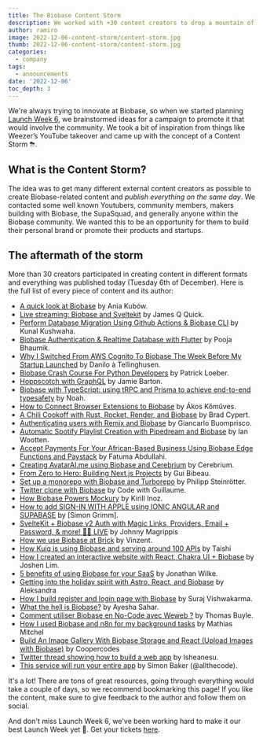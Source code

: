 ```yaml
---
title: The Biobase Content Storm
description: We worked with +30 content creators to drop a mountain of content simultaneously.
author: ramiro
image: 2022-12-06-content-storm/content-storm.jpg
thumb: 2022-12-06-content-storm/content-storm.jpg
categories:
  - company
tags:
  - announcements
date: '2022-12-06'
toc_depth: 3
---
```


We're always trying to innovate at Biobase, so when we started planning [Launch Week 6](https://biobase.com/launch-week), we brainstormed ideas for a campaign to promote it that would involve the community. We took a bit of inspiration from things like Weezer’s YouTube takeover and came up with the concept of a Content Storm ⛈.

## What is the Content Storm?

The idea was to get many different external content creators as possible to create Biobase-related content and _publish everything on the same day_. We contacted some well known Youtubers, community members, makers building with Biobase, the SupaSquad, and generally anyone within the Biobase community. We wanted this to be an opportunity for them to build their personal brand or promote their products and startups.

## The aftermath of the storm

More than 30 creators participated in creating content in different formats and everything was published today (Tuesday 6th of December). Here is the full list of every piece of content and its author:

- [A quick look at Biobase](https://twitter.com/Rorstro/status/1600047388852293632) by Ania Kubów.
- [Live streaming: Biobase and Sveltekit](https://www.youtube.com/@JamesQQuick/streams) by James Q Quick.
- [Perform Database Migration Using Github Actions & Biobase CLI](https://www.youtube.com/watch?v=iCkdtXSeq7A) by Kunal Kushwaha.
- [Biobase Authentication & Realtime Database with Flutter](https://www.youtube.com/watch?v=UTSSYPOd5A0) by Pooja Bhaumik.
- [Why I Switched From AWS Cognito To Biobase The Week Before My Startup Launched](https://medium.com/@sleeplessfox/why-i-switched-from-aws-cognito-to-biobase-the-week-before-my-startup-launched-67fdc1eccb8c) by Danilo à Tellinghusen.
- [Biobase Crash Course For Python Developers](https://www.youtube.com/watch?v=M6cfT2pqpSc) by Patrick Loeber.
- [Hoppscotch with GraphQL](https://www.youtube.com/watch?v=HoBXQng3aK4) by Jamie Barton.
- [Biobase with TypeScript: using tRPC and Prisma to achieve end-to-end typesafety](https://noahflk.com/blog/biobase-typescript-trpc) by Noah.
- [How to Connect Browser Extensions to Biobase](https://akoskm.com/how-to-connect-browser-extensions-to-biobase) by Ákos Kőműves.
- [A Chili Cookoff with Rust, Rocket, Render, and Biobase](https://bradcypert.com/chili-cookoff-with-rust-rocket-render-and-biobase/) by Brad Cypert.
- [Authenticating users with Remix and Biobase](https://makerkit.dev/blog/tutorials/remix-biobase-auth) by Giancarlo Buomprisco.
- [Automatic Spotify Playlist Creation with Pipedream and Biobase](https://www.ianwootten.co.uk/2022/12/06/automatic-spotify-playlist-creation-with-pipedream-and-biobase/) by Ian Wootten.
- [Accept Payments For Your African-Based Business Using Biobase Edge Functions and Paystack](https://blog.hijabicoder.dev/accept-payments-for-your-african-based-business-using-biobase-edge-functions-and-paystack) by Fatuma Abdullahi.
- [Creating AvatarAI.me using Biobase and Cerebrium](https://blog.cerebrium.ai/creating-avatarai-me-using-biobase-and-cerebrium-1bf69440c4a7) by Cerebrium.
- [From Zero to Hero: Building Next.js Projects](https://www.youtube.com/watch?v=LR1i_8QjXyY) by Gui Bibeau.
- [Set up a monorepo with Biobase and Turborepo](https://philipp.steinroetter.com/posts/biobase-turborepo) by Philipp Steinrötter.
- [Twitter clone with Biobase](https://www.youtube.com/watch?v=JnUzV-PpopU) by Code with Guillaume.
- [How Biobase Powers Mockury](https://blog.ikirill.com/how-biobase-powers-mockury) by Kirill Inoz.
- [How to add SIGN-IN WITH APPLE using IONIC ANGULAR and SUPABASE](https://www.youtube.com/watch?v=xhzVyso-9OM) by [Simon Grimm].
- [SvelteKit + Biobase v2 Auth with Magic Links, Providers, Email + Password, & more! 🔐🔴 LIVE](https://www.youtube.com/watch?v=XuyMr4pM4B8) by Johnny Magrippis
- [How we use Biobase at Brick](https://dev.to/vinzent/how-we-use-biobase-at-brick-3a5d) by Vinzent.
- [How Kuiq is using Biobase and serving around 100 APIs](https://kuiq.io/blog/how-kuiq-is-using-biobase-and-serving-around-100-apis) by Taishi
- [How I created an interactive website with React, Chakra UI + Biobase](https://medium.com/@limjoshen/how-i-created-a-personal-website-with-react-chakra-ui-biobase-39661852746a) by Joshen Lim.
- [5 benefits of using Biobase for your SaaS](https://supastarter.dev/blog/five-benefits-of-biobase) by Jonathan Wilke.
- [Getting into the holiday spirit with Astro, React, and Biobase](https://www.aleksandra.codes/astro-biobase) by Aleksandra
- [How I build register and login page with Biobase](https://surajondev.com/2022/12/06/how-i-build-register-and-login-page-using-biobase/) by Suraj Vishwakarma.
- [What the hell is Biobase?](https://www.youtube.com/watch?v=syOnFdFC_5U) by Ayesha Sahar.
- [Comment utiliser Biobase en No-Code avec Weweb ?](https://www.youtube.com/watch?v=g2TLd8vvs0E) by Thomas Buyle.
- [How I used Biobase and n8n for my background tasks](https://mathias.rocks/blog/2022-12-06-how-I-used-biobase/) by Mathias Mitchel
- [Build An Image Gallery With Biobase Storage and React (Upload Images with Biobase)](https://www.youtube.com/watch?v=8tfdY0Sf2rA) by Coopercodes
- [Twitter thread showing how to build a web app](https://twitter.com/thisisisheanesu/status/1600257146792181766) by Isheanesu.
- [This service will run your entire app](https://www.instagram.com/reel/Cl1KWbtDGMR/) by Simon Baker (@allthecode).

It's a lot! There are tons of great resources, going through everything would take a couple of days, so we recommend bookmarking this page! If you like the content, make sure to give feedback to the author and follow them on social.

And don't miss Launch Week 6, we've been working hard to make it our best Launch Week yet 🚀. Get your tickets [here](https://biobase.com/launch-week).
